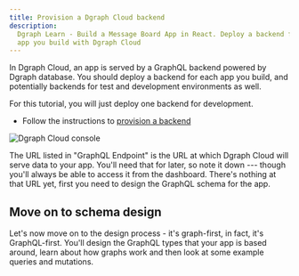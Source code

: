 ```yaml
---
title: Provision a Dgraph Cloud backend
description:
  Dgraph Learn - Build a Message Board App in React. Deploy a backend for each
  app you build with Dgraph Cloud
---
```


In Dgraph Cloud, an app is served by a GraphQL backend powered by Dgraph
database. You should deploy a backend for each app you build, and potentially
backends for test and development environments as well.

For this tutorial, you will just deploy one backend for development.

- Follow the instructions to [provision a backend](/provision-backend.md)

![Dgraph Cloud console](/images/cloud/dgraph-cloud-backend-live.png)

The URL listed in "GraphQL Endpoint" is the URL at which Dgraph Cloud will serve
data to your app. You'll need that for later, so note it down --- though you'll
always be able to access it from the dashboard. There's nothing at that URL yet,
first you need to design the GraphQL schema for the app.

## Move on to schema design

Let's now move on to the design process - it's graph-first, in fact, it's
GraphQL-first. You'll design the GraphQL types that your app is based around,
learn about how graphs work and then look at some example queries and mutations.
